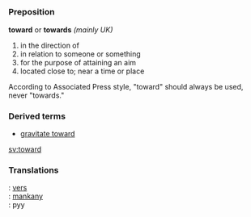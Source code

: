 =={{en}}==

===Preposition===
'''toward''' or '''towards''' ''(mainly UK)''
# in the direction of
# in relation to someone or something
# for the purpose of attaining an aim
# located close to; near a time or place

According to Associated Press style, "toward" should always be used, never "towards."

===Derived terms===
*[[gravitate toward]] <!--Is UK form the plural form only? [[gravitate towards]] (UK)-->
<!--to get closer philisophically or to be in some way attracted to something or someone-->

[[sv:toward]]

=== Translations ===
{{fr}}: [[:fr:vers|vers]]<br />
{{mg}}: [[:mg:mankany|mankany]]<br />
{{mn}}: руу<br />